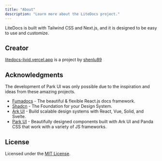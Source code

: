 ```yaml
---
title: "About"
description: "Learn more about the LiteDocs project."
---
```


LiteDocs is built with Tailwind CSS and Next.js, and it is designed to be easy to use and customize.

## Creator

[litedocs-livid.vercel.app](litedocs-livid.vercel.app) is a project by [shenlu89](https://x.com/shenlu89)

## Acknowledgments

The development of Park UI was only possible due to the inspiration and ideas from these amazing projects.

- [Fumadocs](https://fumadocs.com) - The beautiful & flexible React.js docs framework.
- [Shadcn](https://x.com/shadcn) - The Foundation for your Design System.
- [Ark UI](https://ark-ui.com) - Build scalable design systems with React, Vue, Solid, and Svelte.
- [Park UI](https://park-ui.com) - Beautifully designed components built with Ark UI and Panda CSS that work with a variety of JS frameworks.

## License

Licensed under the [MIT License](https://github.com/shenlu89/litedocs/blob/master/LICENSE).
